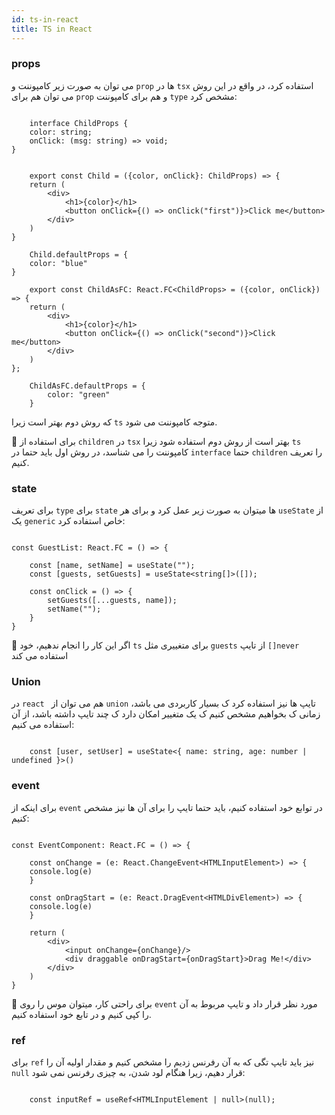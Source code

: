 ```yaml
---
id: ts-in-react
title: TS in React
---
```


### props

می توان به صورت زیر کامپوننت و `prop` ها در `tsx` استفاده کرد، در واقع در این روش می توان هم برای `prop` و هم برای کامپوننت `type` مشخص کرد:

```tsx

    interface ChildProps {
    color: string;
    onClick: (msg: string) => void;
}


    export const Child = ({color, onClick}: ChildProps) => {
    return (
        <div>
            <h1>{color}</h1>
            <button onClick={() => onClick("first")}>Click me</button>
        </div>
    )
}

    Child.defaultProps = {
    color: "blue"
}

    export const ChildAsFC: React.FC<ChildProps> = ({color, onClick}) => {
    return (
        <div>
            <h1>{color}</h1>
            <button onClick={() => onClick("second")}>Click me</button>
        </div>
    )
};

    ChildAsFC.defaultProps = {
        color: "green"
    }

```

که روش دوم بهتر است زیرا `ts` متوجه کامپوننت می شود.

🎉 برای استفاده از `children` در  `tsx` بهتر است از روش دوم استفاده شود زیرا `ts` کامپوننت را می شناسد، در روش اول باید حتما در `interface` حتما `children` را تعریف کنیم.

### state

برای تعریف `type` برای `state` ها میتوان به صورت زیر عمل کرد و برای هر `useState` از یک `generic` خاص استفاده کرد:

```tsx

const GuestList: React.FC = () => {

    const [name, setName] = useState("");
    const [guests, setGuests] = useState<string[]>([]);

    const onClick = () => {
        setGuests([...guests, name]);
        setName("");
    }
}

```

🎉 اگر این کار را انجام ندهیم، خود `ts` برای متغییری مثل `guests` از تایپ `[]never` استفاده می کند

### Union

در `react ` هم می توان از `union` تایپ ها نیز استفاده کرد ک بسیار کاربردی می باشد، زمانی ک بخواهیم مشخص کنیم ک یک متغییر امکان دارد ک چند تایپ داشته باشد، از آن استفاده می کنیم:

```tsx

    const [user, setUser] = useState<{ name: string, age: number | undefined }>()

```

### event

برای اینکه از `event` در توابع خود استفاده کنیم، باید حتما تایپ را برای آن ها نیز مشخص کنیم:

```tsx

const EventComponent: React.FC = () => {

    const onChange = (e: React.ChangeEvent<HTMLInputElement>) => {
    console.log(e)
    }

    const onDragStart = (e: React.DragEvent<HTMLDivElement>) => {
    console.log(e)
    }

    return (
        <div>
            <input onChange={onChange}/>
            <div draggable onDragStart={onDragStart}>Drag Me!</div>
        </div>
    )
}

```

🎉 برای راحتی کار، میتوان موس را روی `event` مورد نظر قرار داد و تایپ مربوط  به آن را کپی کنیم و در تابع خود استفاده کنیم.

### ref

برای `ref` نیز باید تایپ تگی که به آن رفرنس زدیم را مشخص کنیم و مقدار اولیه آن را `null` قرار دهیم، زیرا هنگام لود شدن، به چیزی رفرنس نمی شود:

```tsx

    const inputRef = useRef<HTMLInputElement | null>(null);

```





